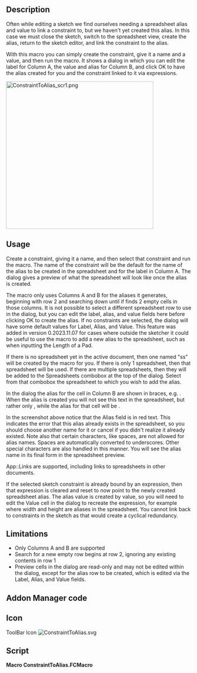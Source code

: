 <languages/>
<translate>

<!--T:1-->
{{Macro
|Name=Macro ConstraintToAlias
|Icon=ConstraintToAlias.svg
|Description=Create an alias from within the Sketcher editor from a selected named constraint.
|Author=TheMarkster
|Version=0.2023.12.10
|Date=2023-12.10
|FCVersion=0.21
|Download=[https://wiki.freecad.org/images/3/31/ConstraintToAlias.svg ToolBar Icon]
}}

==Description== <!--T:2-->

<!--T:3-->
Often while editing a sketch we find ourselves needing a spreadsheet alias and value to link a constraint to, but we haven't yet created this alias. In this case we must close the sketch, switch to the spreadsheet view, create the alias, return to the sketch editor, and link the constraint to the alias.

<!--T:4-->
With this macro you can simply create the constraint, give it a name and a value, and then run the macro. It shows a dialog in which you can edit the label for Column A, the value and alias for Column B, and click OK to have the alias created for you and the constraint linked to it via expressions.

</translate>
[[File:ConstraintToAlias_scr1.png|400px]]
<translate>

==Usage== <!--T:5-->

<!--T:6-->
Create a constraint, giving it a name, and then select that constraint and run the macro. The name of the constraint will be the default for the name of the alias to be created in the spreadsheet and for the label in Column A. The dialog gives a preview of what the spreadsheet will look like once the alias is created. 

<!--T:7-->
The macro only uses Columns A and B for the aliases it generates, beginning with row 2 and searching down until if finds 2 empty cells in those columns. It is not possible to select a different spreadsheet row to use in the dialog, but you can edit the label, alias, and value fields here before clicking OK to create the alias. If no constraints are selected, the dialog will have some default values for Label, Alias, and Value. This feature was added in version 0.2023.11.07 for cases where outside the sketcher it could be useful to use the macro to add a new alias to the spreadsheet, such as when inputting the Length of a Pad.

<!--T:8-->
If there is no spreadsheet yet in the active document, then one named "ss" will be created by the macro for you. If there is only 1 spreadsheet, then that spreadsheet will be used. If there are multiple spreadsheets, then they will be added to the Spreadsheets combobox at the top of the dialog. Select from that combobox the spreadsheet to which you wish to add the alias.

<!--T:9-->
In the dialog the alias for the cell in Column B are shown in braces, e.g. {{Value|{alias_for_this_cell} 32}}. When the alias is created you will not see this text in the spreadsheet, but rather only {{Value|32}}, while the alias for that cell will be {{Value|alias_for_this_cell}}.

<!--T:10-->
In the screenshot above notice that the Alias field is in red text. This indicates the error that this alias already exists in the spreadsheet, so you should choose another name for it or cancel if you didn't realize it already existed. Note also that certain characters, like spaces, are not allowed for alias names. Spaces are automatically converted to underscores. Other special characters are also handled in this manner. You will see the alias name in its final form in the spreadsheet preview.

<!--T:11-->
App::Links are supported, including links to spreadsheets in other documents.

<!--T:12-->
If the selected sketch constraint is already bound by an expression, then that expression is cleared and reset to now point to the newly created spreadsheet alias. The alias value is created by value, so you will need to edit the Value cell in the dialog to recreate the expression, for example {{Value|<nowiki>=</nowiki>width * height}} where width and height are aliases in the spreadsheet. You cannot link back to constraints in the sketch as that would create a cyclical redundancy.

==Limitations== <!--T:13-->

<!--T:14-->
* Only Columns A and B are supported
* Search for a new empty row begins at row 2, ignoring any existing contents in row 1
* Preview cells in the dialog are read-only and may not be edited within the dialog, except for the alias row to be created, which is edited via the Label, Alias, and Value fields.

==Addon Manager code== <!--T:15-->

</translate>
{{Codeextralink|https://gist.github.com/mwganson/005765b49123d80cbb54569e081779a1/raw/556bf483802da8d756f869a4f894ba150d322305/ConstraintToAlias.FCMacro|ConstraintToAlias.FCMacro}}
<translate>

==Icon== <!--T:17-->

<!--T:18-->
ToolBar Icon [[Image:ConstraintToAlias.svg]]

==Script== <!--T:19-->

</translate>
'''Macro ConstraintToAlias.FCMacro'''

{{CodeDownload|https://gist.github.com/mwganson/005765b49123d80cbb54569e081779a1|ConstraintToAlias.FCMacro}}